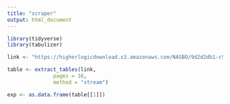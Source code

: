 ```yaml
---
title: "scraper"
output: html_document
---
```


```r
library(tidyverse)
library(tabulizer)
```

```r
link <- "https://higherlogicdownload.s3.amazonaws.com/NASBO/9d2d2db1-c943-4f1b-b750-0fca152d64c2/UploadedImages/SER%20Archive/2019_State_Expenditure_Report-S.pdf"

table <- extract_tables(link,
               pages = 16,
               method = "stream")

exp <- as.data.frame(table[[1]])
```

